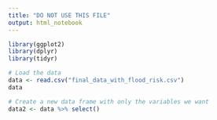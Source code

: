 ```yaml
---
title: "DO NOT USE THIS FILE"
output: html_notebook
---
```


```r
library(ggplot2)
library(dplyr)
library(tidyr)
```

```r
# Load the data
data <- read.csv("final_data_with_flood_risk.csv")
data
```

```r
# Create a new data frame with only the variables we want
data2 <- data %>% select()
```


